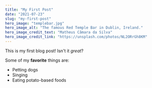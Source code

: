 ```yaml
---
title: "My First Post"
date: "2021-07-23"
slug: "my-first-post"
hero_image: "templebar.jpg"
hero_image_alt: "The famous Red Temple Bar in Dublin, Ireland."
hero_image_credit_text: "Matheus Câmara da Silva"
hero_image_credit_link: "https://unsplash.com/photos/NL2ORrGh8KM"
---
```


This is my first blog post! Isn't it *great*?

Some of my **favorite** things are:

* Petting dogs
* Singing
* Eating potato-based foods